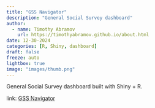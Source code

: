 ```yaml
---
title: "GSS Navigator"
description: "General Social Survey dashboard"
author:
  - name: Timothy Abramov
    url: https://timothyabramov.github.io/about.html
date: 12-30-2024
categories: [R, Shiny, dashboard] 
draft: false
freeze: auto
lightbox: true
image: "images/thumb.png"
---
```


General Social Survey dashboard built with Shiny + R.

link: [GSS Navigator](https://timothyabramov.shinyapps.io/GSSExplorer/)

